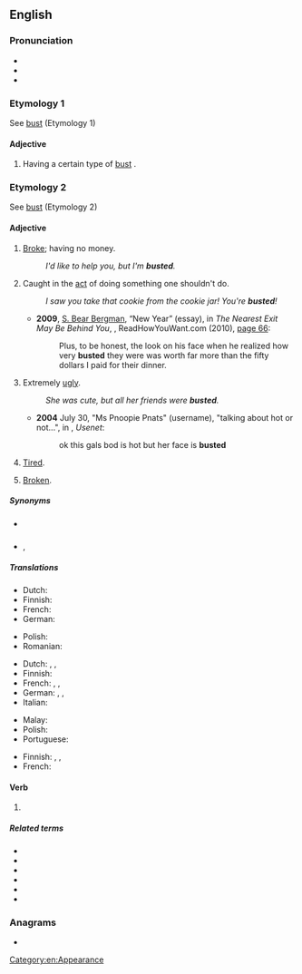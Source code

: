 ==English==

===Pronunciation===
* {{IPA|en|/ˈbʌstəd/}}
* {{audio|en|En-au-busted.ogg|Audio (AU)}}
* {{rhymes|en|ʌstəd|s=2}}

===Etymology 1===
See [[bust]] (Etymology 1)

====Adjective====
{{en-adj}}

# {{lb|en|often used in combination with an adjective}} Having a certain type of [[bust]] {{gloss|breasts; cleavage}}.

===Etymology 2===
See [[bust#Etymology 2|bust]] (Etymology 2)

====Adjective====
{{en-adj}}

# {{lb|en|slang}} [[broke|Broke]]; having no money.
#: ''I'd like to help you, but I'm '''busted'''.''
# {{lb|en|slang}} Caught in the [[act]] of doing something one shouldn't do.
#: ''I saw you take that cookie from the cookie jar! You're '''busted'''!''
#* '''2009''', [[w:S. Bear Bergman|S. Bear Bergman]], “New Year” (essay), in ''The Nearest Exit May Be Behind You'', {{ISBN|9781458775856}}, ReadHowYouWant.com (2010), [http://books.google.com/books?id=3uFlQH5749YC&pg=PA66&dq=busted page 66]:
#*: Plus, to be honest, the look on his face when he realized how very '''busted''' they were was worth far more than the fifty dollars I paid for their dinner.
# {{lb|en|slang}} Extremely [[ugly]].
#: ''She was cute, but all her friends were '''busted'''.''
#* '''2004''' July 30, "Ms Pnoopie Pnats" (username), "talking about hot or not...", in {{monospace|alt.support.shyness}}, ''Usenet'':
#*: ok this gals bod is hot but her face is '''busted'''
# {{lb|en|slang}} [[tired|Tired]].
# {{lb|en|slang}} [[broken|Broken]].

=====Synonyms=====
* {{sense|tired}} {{l|en|Thesaurus:fatigued}}
* {{sense|broken}} {{l|en|Thesaurus:broken}}, {{l|en|Thesaurus:out of order}}

=====Translations=====
{{trans-top|having no money}}
* Dutch: {{t+|nl|platzak}}
* Finnish: {{t+|fi|rahaton}}
* French: {{t+|fr|fauché}}
* German: {{t+|de|pleite}}
{{trans-mid}}
* Polish: {{t+|pl|spłukany}}
* Romanian: {{t+|ro|lefter}}
{{trans-bottom}}

{{trans-top|caught in the act}}
* Dutch: {{t|nl|gepakt zijn}}, {{t|nl|erbij zijn}}, {{t+|nl|betrapt}}
* Finnish: {{t+|fi|kärähtää}}
* French: {{t+|fr|pincé}}, {{t|fr|pris la main dans le sac}}, {{t|fr|pris sur le fait}}
* German: {{t+|de|erwischt}}, {{t+|de|geschnappt}}, {{t+|de|aufgeflogen}}
* Italian: {{t+|it|fregato}}
{{trans-mid}}
* Malay: {{t+|ms|kantoi}}
* Polish: {{t|pl|przyłapany}}
* Portuguese: {{t|pt|flagrado}}
{{trans-bottom}}

{{trans-top|broken}}
* Finnish: {{t|fi|mäsänä}}, {{t|fi|mäskänä}}, {{t+|fi|rikki}}
* French: {{t+|fr|bouzillé|m}}
{{trans-mid}}
{{trans-bottom}}

====Verb====
{{head|en|verb form}}

# {{en-past of|bust}}

=====Related terms=====
* {{l|en|bust}}
* {{l|en|busted draw}}
* {{l|en|busted flush}}
* {{l|en|busted pilot}}
* {{l|en|busted valise}}
* {{l|en|flat busted}}

===Anagrams===
* {{anagrams|en|a=bdestu|bedust|bestud|budset|debuts|débuts}}

[[Category:en:Appearance]]